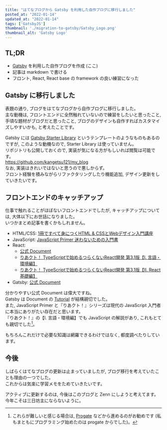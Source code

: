 ```yaml
---
title: "はてなブログから Gatsby を利用した自作ブログに移行しました"
posted_at: "2022-01-14"
updated_at: "2022-01-14"
tags: ['GatsbyJS']
thumbnail: './migration-to-gatsby/Gatsby_Logo.png'
thumbnail_alt: 'Gatsby Logo'
---
```


## TL;DR

- [Gatsby](https://www.gatsbyjs.com/) を利用した自作ブログを作成 (ここ)
- 記事は markdown で書ける
- フロント, React, React base の framework の良い練習になった

## Gatsby に移行しました

表題の通り, ブログをはてなブログから自作ブログに移行しました。  
主な動機は, フロントエンドに全然触れていないので練習をしたいと思ったこと, 手頃な題材がブログだと思ったこと, ブログのデザインも自作すればカスタマイズしやすいかも, と考えたことです。

Gatsby には [Gatsby Starter Library](https://www.gatsbyjs.com/starters/) というテンプレートのようなものもあるのですが, このような動機なので, Starter Library は使っていません。  
リポジトリも公開しておくので, 実装が気になる方がもしいれば閲覧は可能です。  
https://github.com/kangetsu121/my_blog  
なお, 実装はきれいではないと思うので悪しからず。  
フロント経験を積みながらリファクタリングしたり機能追加, デザイン更新をしていきたいです。

## フロントエンドのキャッチアップ

仕事で触れることがほぼないフロントエンドでしたが, キャッチアップについては, 大体以下にお世話になりました。  
いつかまとめ記事を書くかもしれません。

- HTML/CSS: [1冊ですべて身につくHTML & CSSとWebデザイン入門講座](https://www.sbcr.jp/product/4797398892/)
- JavaScript: [JavaScript Primer 迷わないための入門書](https://jsprimer.net/)
- React:
  - [公式 Document](https://reactjs.org/)
  - [りあクト！ TypeScriptで始めるつらくないReact開発 第3.1版【Ⅰ. 言語・環境編】](https://oukayuka.booth.pm/items/2368045)
  - [りあクト！ TypeScriptで始めるつらくないReact開発 第3.1版【Ⅱ. React基礎編】](https://oukayuka.booth.pm/items/2368019)
- Gatsby: [公式 Document](https://www.gatsbyjs.com/docs)

分かりやすい公式 Document は偉大ですね。  
Gatsby は Document の [Tutorial](https://www.gatsbyjs.com/docs/tutorial/) が結構親切でした。  
また, JavaScript Primer と『りあクト！』シリーズは現代の JavaScript 入門者に本当にありがたい存在だと思います。  
『りあクト！』の【Ⅰ. 言語・環境編】でも JavaScript の解説があり, これもとても親切でした[^1]。

もちろんこれだけで必要な知識は網羅できるわけではなく, 都度調べたりしています。

## 今後

しばらくはてなブログの更新は止まっていましたが, ブログ移行を考えていたことも理由の一つでした。  
これからは気楽に学習メモをためていきたいです。

アクティブに更新するのは, 今後はこのブログと Zenn にしようと考えてます。  
今年こそは三日坊主にならないように。

[^1]: これらが難しいと感じる場合は, [Progate](https://prog-8.com/) などから進めるのがお勧めです (私もまともにプログラミング始めたのは progate からでした)。
